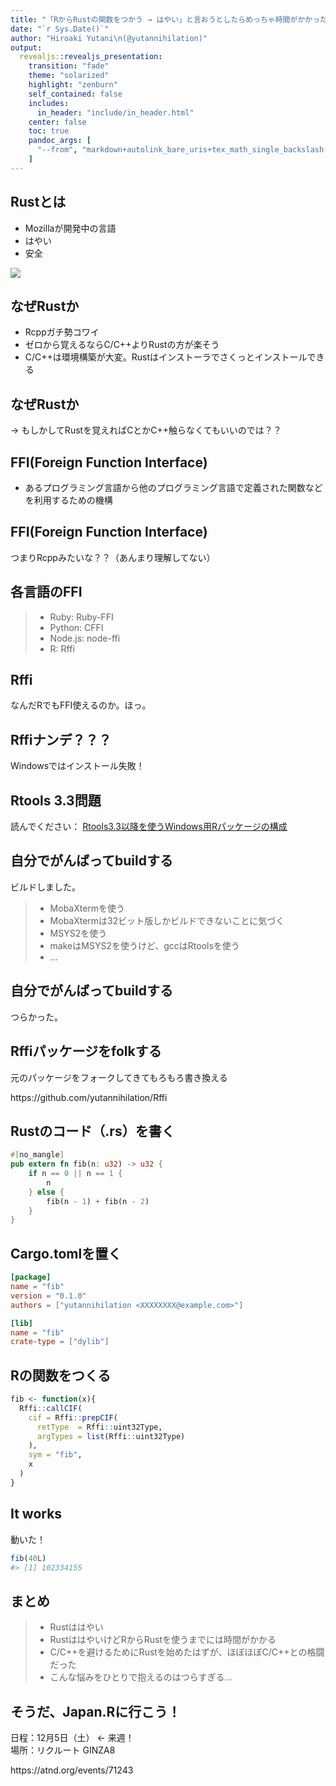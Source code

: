 ```yaml
---
title: "「RからRustの関数をつかう → はやい」と言おうとしたらめっちゃ時間がかかった話"
date: "`r Sys.Date()`"
author: "Hiroaki Yutani\n(@yutannihilation)"
output:
  revealjs::revealjs_presentation:
    transition: "fade"
    theme: "solarized"
    highlight: "zenburn"
    self_contained: false
    includes:
      in_header: "include/in_header.html"
    center: false
    toc: true
    pandoc_args: [
      "--from", "markdown+autolink_bare_uris+tex_math_single_backslash-implicit_figures"
    ]
---
```


## Rustとは

* Mozillaが開発中の言語
* はやい
* 安全

![](rust-logo-128x128-blk.png)

## なぜRustか

* Rcppガチ勢コワイ
* ゼロから覚えるならC/C++よりRustの方が楽そう
* C/C++は環境構築が大変。Rustはインストーラでさくっとインストールできる

## なぜRustか

→ もしかしてRustを覚えればCとかC++触らなくてもいいのでは？？

## FFI(Foreign Function Interface)

* あるプログラミング言語から他のプログラミング言語で定義された関数などを利用するための機構

## FFI(Foreign Function Interface)

つまりRcppみたいな？？（あんまり理解してない）

## 各言語のFFI

> - Ruby: Ruby-FFI
> - Python: CFFI
> - Node.js: node-ffi
> - R: Rffi

## Rffi

なんだRでもFFI使えるのか。ほっ。

## Rffiナンデ？？？

Windowsではインストール失敗！

## Rtools 3.3問題

読んでください：
[Rtools3.3以降を使うWindows用Rパッケージの構成](http://notchained.hatenablog.com/entry/2015/11/08/205523)

## 自分でがんばってbuildする

ビルドしました。

>- MobaXtermを使う
>- MobaXtermは32ビット版しかビルドできないことに気づく
>- MSYS2を使う
>- makeはMSYS2を使うけど、gccはRtoolsを使う
>- ...

## 自分でがんばってbuildする

つらかった。

## Rffiパッケージをfolkする

元のパッケージをフォークしてきてもろもろ書き換える

https://github.com/yutannihilation/Rffi


## Rustのコード（.rs）を書く

```rs
#[no_mangle]
pub extern fn fib(n: u32) -> u32 {
    if n == 0 || n == 1 {
        n
    } else {
        fib(n - 1) + fib(n - 2)
    }
}
```

## Cargo.tomlを置く

```toml
[package]
name = "fib"
version = "0.1.0"
authors = ["yutannihilation <XXXXXXXX@example.com>"]

[lib]
name = "fib"
crate-type = ["dylib"]
```

## Rの関数をつくる

```r
fib <- function(x){
  Rffi::callCIF(
    cif = Rffi::prepCIF(
      retType  = Rffi::uint32Type,
      argTypes = list(Rffi::uint32Type)
    ),
    sym = "fib",
    x
  )
}
```

## It works

動いた！

```r
fib(40L)
#> [1] 102334155
```

## まとめ

>- Rustははやい
>- RustははやいけどRからRustを使うまでには時間がかかる
>- C/C++を避けるためにRustを始めたはずが、ほぼほぼC/C++との格闘だった
>- こんな悩みをひとりで抱えるのはつらすぎる...

## そうだ、Japan.Rに行こう！

日程：12月5日（土） <span stype="color: red;">← 来週！</span>  
場所：リクルート GINZA8

https://atnd.org/events/71243